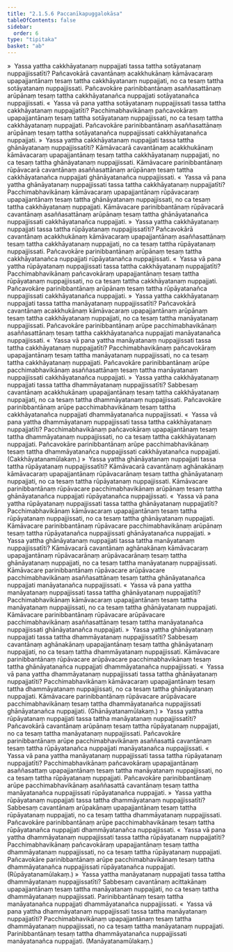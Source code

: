 ```yaml
---
title: "2.1.5.6 Paccanīkapuggalokāsa"
tableOfContents: false
sidebar:
  order: 6
type: "tipitaka"
basket: "ab"
---
```



<DynamicBreadcrumb />

<Division number="100">

<Paragraph number="897">
»  Yassa yattha cakkhāyatanaṃ nuppajjati tassa tattha sotāyatanaṃ nuppajjissatīti?
</Paragraph>

<Paragraph number="898">
Pañcavokārā cavantānaṃ acakkhukānaṃ kāmāvacaraṃ upapajjantānaṃ tesaṃ tattha cakkhāyatanaṃ nuppajjati, no ca tesaṃ tattha sotāyatanaṃ nuppajjissati. Pañcavokāre parinibbantānaṃ asaññasattānaṃ arūpānaṃ tesaṃ tattha cakkhāyatanañca nuppajjati sotāyatanañca nuppajjissati.
</Paragraph>

<Paragraph number="899">
«  Yassa vā pana yattha sotāyatanaṃ nuppajjissati tassa tattha cakkhāyatanaṃ nuppajjatīti?
</Paragraph>

<Paragraph number="900">
Pacchimabhavikānaṃ pañcavokāraṃ upapajjantānaṃ tesaṃ tattha sotāyatanaṃ nuppajjissati, no ca tesaṃ tattha cakkhāyatanaṃ nuppajjati. Pañcavokāre parinibbantānaṃ asaññasattānaṃ arūpānaṃ tesaṃ tattha sotāyatanañca nuppajjissati cakkhāyatanañca nuppajjati.
</Paragraph>

<Paragraph number="901">
»  Yassa yattha cakkhāyatanaṃ nuppajjati tassa tattha ghānāyatanaṃ nuppajjissatīti?
</Paragraph>

<Paragraph number="902">
Kāmāvacarā cavantānaṃ acakkhukānaṃ kāmāvacaraṃ upapajjantānaṃ tesaṃ tattha cakkhāyatanaṃ nuppajjati, no ca tesaṃ tattha ghānāyatanaṃ nuppajjissati. Kāmāvacare parinibbantānaṃ rūpāvacarā cavantānaṃ asaññasattānaṃ arūpānaṃ tesaṃ tattha cakkhāyatanañca nuppajjati ghānāyatanañca nuppajjissati.
</Paragraph>

<Paragraph number="903">
«  Yassa vā pana yattha ghānāyatanaṃ nuppajjissati tassa tattha cakkhāyatanaṃ nuppajjatīti?
</Paragraph>

<Paragraph number="904">
Pacchimabhavikānaṃ kāmāvacaraṃ upapajjantānaṃ rūpāvacaraṃ upapajjantānaṃ tesaṃ tattha ghānāyatanaṃ nuppajjissati, no ca tesaṃ tattha cakkhāyatanaṃ nuppajjati. Kāmāvacare parinibbantānaṃ rūpāvacarā cavantānaṃ asaññasattānaṃ arūpānaṃ tesaṃ tattha ghānāyatanañca nuppajjissati cakkhāyatanañca nuppajjati.
</Paragraph>

<Paragraph number="905">
»  Yassa yattha cakkhāyatanaṃ nuppajjati tassa tattha rūpāyatanaṃ nuppajjissatīti?
</Paragraph>

<Paragraph number="906">
Pañcavokārā cavantānaṃ acakkhukānaṃ kāmāvacaraṃ upapajjantānaṃ asaññasattānaṃ tesaṃ tattha cakkhāyatanaṃ nuppajjati, no ca tesaṃ tattha rūpāyatanaṃ nuppajjissati. Pañcavokāre parinibbantānaṃ arūpānaṃ tesaṃ tattha cakkhāyatanañca nuppajjati rūpāyatanañca nuppajjissati.
</Paragraph>

<Paragraph number="907">
«  Yassa vā pana yattha rūpāyatanaṃ nuppajjissati tassa tattha cakkhāyatanaṃ nuppajjatīti?
</Paragraph>

<Paragraph number="908">
Pacchimabhavikānaṃ pañcavokāraṃ upapajjantānaṃ tesaṃ tattha rūpāyatanaṃ nuppajjissati, no ca tesaṃ tattha cakkhāyatanaṃ nuppajjati. Pañcavokāre parinibbantānaṃ arūpānaṃ tesaṃ tattha rūpāyatanañca nuppajjissati cakkhāyatanañca nuppajjati.
</Paragraph>

<Paragraph number="909">
»  Yassa yattha cakkhāyatanaṃ nuppajjati tassa tattha manāyatanaṃ nuppajjissatīti?
</Paragraph>

<Paragraph number="910">
Pañcavokārā cavantānaṃ acakkhukānaṃ kāmāvacaraṃ upapajjantānaṃ arūpānaṃ tesaṃ tattha cakkhāyatanaṃ nuppajjati, no ca tesaṃ tattha manāyatanaṃ nuppajjissati. Pañcavokāre parinibbantānaṃ arūpe pacchimabhavikānaṃ asaññasattānaṃ tesaṃ tattha cakkhāyatanañca nuppajjati manāyatanañca nuppajjissati.
</Paragraph>

<Paragraph number="911">
«  Yassa vā pana yattha manāyatanaṃ nuppajjissati tassa tattha cakkhāyatanaṃ nuppajjatīti?
</Paragraph>

<Paragraph number="912">
Pacchimabhavikānaṃ pañcavokāraṃ upapajjantānaṃ tesaṃ tattha manāyatanaṃ nuppajjissati, no ca tesaṃ tattha cakkhāyatanaṃ nuppajjati. Pañcavokāre parinibbantānaṃ arūpe pacchimabhavikānaṃ asaññasattānaṃ tesaṃ tattha manāyatanaṃ nuppajjissati cakkhāyatanañca nuppajjati.
</Paragraph>

<Paragraph number="913">
»  Yassa yattha cakkhāyatanaṃ nuppajjati tassa tattha dhammāyatanaṃ nuppajjissatīti?
</Paragraph>

<Paragraph number="914">
Sabbesaṃ cavantānaṃ acakkhukānaṃ upapajjantānaṃ tesaṃ tattha cakkhāyatanaṃ nuppajjati, no ca tesaṃ tattha dhammāyatanaṃ nuppajjissati. Pañcavokāre parinibbantānaṃ arūpe pacchimabhavikānaṃ tesaṃ tattha cakkhāyatanañca nuppajjati dhammāyatanañca nuppajjissati.
</Paragraph>

<Paragraph number="915">
«  Yassa vā pana yattha dhammāyatanaṃ nuppajjissati tassa tattha cakkhāyatanaṃ nuppajjatīti?
</Paragraph>

<Paragraph number="916">
Pacchimabhavikānaṃ pañcavokāraṃ upapajjantānaṃ tesaṃ tattha dhammāyatanaṃ nuppajjissati, no ca tesaṃ tattha cakkhāyatanaṃ nuppajjati. Pañcavokāre parinibbantānaṃ arūpe pacchimabhavikānaṃ tesaṃ tattha dhammāyatanañca nuppajjissati cakkhāyatanañca nuppajjati. (Cakkhāyatanamūlakaṃ.)
</Paragraph>

</Division>
<Division number="101">

<Paragraph number="917">
»  Yassa yattha ghānāyatanaṃ nuppajjati tassa tattha rūpāyatanaṃ nuppajjissatīti?
</Paragraph>

<Paragraph number="918">
Kāmāvacarā cavantānaṃ aghānakānaṃ kāmāvacaraṃ upapajjantānaṃ rūpāvacarānaṃ tesaṃ tattha ghānāyatanaṃ nuppajjati, no ca tesaṃ tattha rūpāyatanaṃ nuppajjissati. Kāmāvacare parinibbantānaṃ rūpāvacare pacchimabhavikānaṃ arūpānaṃ tesaṃ tattha ghānāyatanañca nuppajjati rūpāyatanañca nuppajjissati.
</Paragraph>

<Paragraph number="919">
«  Yassa vā pana yattha rūpāyatanaṃ nuppajjissati tassa tattha ghānāyatanaṃ nuppajjatīti?
</Paragraph>

<Paragraph number="920">
Pacchimabhavikānaṃ kāmāvacaraṃ upapajjantānaṃ tesaṃ tattha rūpāyatanaṃ nuppajjissati, no ca tesaṃ tattha ghānāyatanaṃ nuppajjati. Kāmāvacare parinibbantānaṃ rūpāvacare pacchimabhavikānaṃ arūpānaṃ tesaṃ tattha rūpāyatanañca nuppajjissati ghānāyatanañca nuppajjati.
</Paragraph>

<Paragraph number="921">
»  Yassa yattha ghānāyatanaṃ nuppajjati tassa tattha manāyatanaṃ nuppajjissatīti?
</Paragraph>

<Paragraph number="922">
Kāmāvacarā cavantānaṃ aghānakānaṃ kāmāvacaraṃ upapajjantānaṃ rūpāvacarānaṃ arūpāvacarānaṃ tesaṃ tattha ghānāyatanaṃ nuppajjati, no ca tesaṃ tattha manāyatanaṃ nuppajjissati. Kāmāvacare parinibbantānaṃ rūpāvacare arūpāvacare pacchimabhavikānaṃ asaññasattānaṃ tesaṃ tattha ghānāyatanañca nuppajjati manāyatanañca nuppajjissati.
</Paragraph>

<Paragraph number="923">
«  Yassa vā pana yattha manāyatanaṃ nuppajjissati tassa tattha ghānāyatanaṃ nuppajjatīti?
</Paragraph>

<Paragraph number="924">
Pacchimabhavikānaṃ kāmāvacaraṃ upapajjantānaṃ tesaṃ tattha manāyatanaṃ nuppajjissati, no ca tesaṃ tattha ghānāyatanaṃ nuppajjati. Kāmāvacare parinibbantānaṃ rūpāvacare arūpāvacare pacchimabhavikānaṃ asaññasattānaṃ tesaṃ tattha manāyatanañca nuppajjissati ghānāyatanañca nuppajjati.
</Paragraph>

<Paragraph number="925">
»  Yassa yattha ghānāyatanaṃ nuppajjati tassa tattha dhammāyatanaṃ nuppajjissatīti?
</Paragraph>

<Paragraph number="926">
Sabbesaṃ cavantānaṃ aghānakānaṃ upapajjantānaṃ tesaṃ tattha ghānāyatanaṃ nuppajjati, no ca tesaṃ tattha dhammāyatanaṃ nuppajjissati. Kāmāvacare parinibbantānaṃ rūpāvacare arūpāvacare pacchimabhavikānaṃ tesaṃ tattha ghānāyatanañca nuppajjati dhammāyatanañca nuppajjissati.
</Paragraph>

<Paragraph number="927">
«  Yassa vā pana yattha dhammāyatanaṃ nuppajjissati tassa tattha ghānāyatanaṃ nuppajjatīti?
</Paragraph>

<Paragraph number="928">
Pacchimabhavikānaṃ kāmāvacaraṃ upapajjantānaṃ tesaṃ tattha dhammāyatanaṃ nuppajjissati, no ca tesaṃ tattha ghānāyatanaṃ nuppajjati. Kāmāvacare parinibbantānaṃ rūpāvacare arūpāvacare pacchimabhavikānaṃ tesaṃ tattha dhammāyatanañca nuppajjissati ghānāyatanañca nuppajjati. (Ghānāyatanamūlakaṃ.)
</Paragraph>

</Division>
<Division number="102">

<Paragraph number="929">
»  Yassa yattha rūpāyatanaṃ nuppajjati tassa tattha manāyatanaṃ nuppajjissatīti?
</Paragraph>

<Paragraph number="930">
Pañcavokārā cavantānaṃ arūpānaṃ tesaṃ tattha rūpāyatanaṃ nuppajjati, no ca tesaṃ tattha manāyatanaṃ nuppajjissati. Pañcavokāre parinibbantānaṃ arūpe pacchimabhavikānaṃ asaññasattā cavantānaṃ tesaṃ tattha rūpāyatanañca nuppajjati manāyatanañca nuppajjissati.
</Paragraph>

<Paragraph number="931">
«  Yassa vā pana yattha manāyatanaṃ nuppajjissati tassa tattha rūpāyatanaṃ nuppajjatīti?
</Paragraph>

<Paragraph number="932">
Pacchimabhavikānaṃ pañcavokāraṃ upapajjantānaṃ asaññasattaṃ upapajjantānaṃ tesaṃ tattha manāyatanaṃ nuppajjissati, no ca tesaṃ tattha rūpāyatanaṃ nuppajjati. Pañcavokāre parinibbantānaṃ arūpe pacchimabhavikānaṃ asaññasattā cavantānaṃ tesaṃ tattha manāyatanañca nuppajjissati rūpāyatanañca nuppajjati.
</Paragraph>

<Paragraph number="933">
»  Yassa yattha rūpāyatanaṃ nuppajjati tassa tattha dhammāyatanaṃ nuppajjissatīti?
</Paragraph>

<Paragraph number="934">
Sabbesaṃ cavantānaṃ arūpakānaṃ upapajjantānaṃ tesaṃ tattha rūpāyatanaṃ nuppajjati, no ca tesaṃ tattha dhammāyatanaṃ nuppajjissati. Pañcavokāre parinibbantānaṃ arūpe pacchimabhavikānaṃ tesaṃ tattha rūpāyatanañca nuppajjati dhammāyatanañca nuppajjissati.
</Paragraph>

<Paragraph number="935">
«  Yassa vā pana yattha dhammāyatanaṃ nuppajjissati tassa tattha rūpāyatanaṃ nuppajjatīti?
</Paragraph>

<Paragraph number="936">
Pacchimabhavikānaṃ pañcavokāraṃ upapajjantānaṃ tesaṃ tattha dhammāyatanaṃ nuppajjissati, no ca tesaṃ tattha rūpāyatanaṃ nuppajjati. Pañcavokāre parinibbantānaṃ arūpe pacchimabhavikānaṃ tesaṃ tattha dhammāyatanañca nuppajjissati rūpāyatanañca nuppajjati. (Rūpāyatanamūlakaṃ.)
</Paragraph>

</Division>
<Division number="103">

<Paragraph number="937">
»  Yassa yattha manāyatanaṃ nuppajjati tassa tattha dhammāyatanaṃ nuppajjissatīti?
</Paragraph>

<Paragraph number="938">
Sabbesaṃ cavantānaṃ acittakānaṃ upapajjantānaṃ tesaṃ tattha manāyatanaṃ nuppajjati, no ca tesaṃ tattha dhammāyatanaṃ nuppajjissati. Parinibbantānaṃ tesaṃ tattha manāyatanañca nuppajjati dhammāyatanañca nuppajjissati.
</Paragraph>

<Paragraph number="939">
«  Yassa vā pana yattha dhammāyatanaṃ nuppajjissati tassa tattha manāyatanaṃ nuppajjatīti?
</Paragraph>

<Paragraph number="940">
Pacchimabhavikānaṃ upapajjantānaṃ tesaṃ tattha dhammāyatanaṃ nuppajjissati, no ca tesaṃ tattha manāyatanaṃ nuppajjati. Parinibbantānaṃ tesaṃ tattha dhammāyatanañca nuppajjissati manāyatanañca nuppajjati. (Manāyatanamūlakaṃ.)
</Paragraph>
</Division>